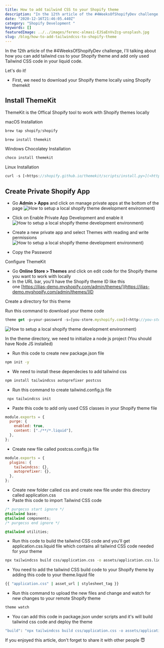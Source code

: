 ```yaml
---
title: How to add tailwind CSS to your Shopify theme
description: "In the 12th article of the #4WeeksOfShopifyDev challenge, I'll talking about how you can add tailwind css to your Shopify theme and add only used Tailwind CSS code in your liquid code."
date: "2020-12-16T21:46:05.440Z"
category: "Shopify Development "
keywords: []
featuredImage: ../../images/ferenc-almasi-EJSaEnVvZcg-unsplash.jpg
slug: /blog/how-to-add-tailwindcss-to-shopify-theme
---
```


In the 12th article of the #4WeeksOfShopifyDev challenge, I'll talking about how you can add tailwind css to your Shopify theme and add only used Tailwind CSS code in your liquid code.

Let's do it!

- First, we need to download your Shopify theme locally using Shopify themekit

## Install ThemeKit

ThemeKit is the Offical Shopify tool to work with Shopify themes locally

macOS Installation

```jsx
brew tap shopify/shopify

brew install themekit
```

Windows Chocolatey Installation

```jsx
choco install themekit
```

Linux Installation

```jsx
curl -s [<https://shopify.github.io/themekit/scripts/install.py>](<https://shopify.github.io/themekit/scripts/install.py>) | sudo python
```

## Create Private Shopify App

- Go **Admin > Apps** and click on manage private apps at the bottom of the page
  ![ How to setup a local shopify theme development environment)](../../images/how-to-setup-a-local-shopify-theme-dev-env-1.png)

- Click on Enable Private App Development and enable it
  ![ How to setup a local shopify theme development environment)](../../images/how-to-setup-a-local-shopify-theme-dev-env-2.png)

- Create a new private app and select Themes with reading and write permissions
  ![ How to setup a local shopify theme development environment)](../../images/how-to-setup-a-local-shopify-theme-dev-env-3.png)

* Copy the Password

Configure ThemeKit

- Go **Online Store > Themes** and click on edit code for the Shopify theme you want to work with locally
- In the URL bar, you'll have the Shopify theme ID like this one [https://ilias-demo.myshopify.com/admin/themes/](https://ilias-demo.myshopify.com/admin/themes/)ID

Create a directory for this theme

Run this command to download your theme code

```jsx
theme get -p=your-password -s=[you-store.myshopify.com](<http://you-store.myshopify.com/>) -t=your-theme-id
```

![ How to setup a local shopify theme development environment)](../../images/how-to-setup-a-local-shopify-theme-dev-env-4.png)

In the theme directory, we need to initialize a node js project (You should have Node JS installed)

- Run this code to create new package.json file

```bash
npm init -y
```

- We need to install these dependecies to add tailwind css

```bash
npm install tailwindcss autoprefixer postcss
```

- Run this command to create tailwind.config.js file

```bash
 npx tailwindcss init
```

- Paste this code to add only used CSS classes in your Shopify theme file

```jsx
module.exports = {
  purge: {
    enabled: true,
    content: ["./**/*.liquid"],
  },
};
```

- Create new file called postcss.config.js file

```jsx
module.exports = {
  plugins: {
    tailwindcss: {},
    autoprefixer: {},
  },
};
```

- Create new folder called css and create new file under this directory called application.css
- Paste this code to import Tailwind CSS code

```css
/* purgecss start ignore */
@tailwind base;
@tailwind components;
/* purgecss end ignore */

@tailwind utilities;
```

- Run this code to build the tailwind CSS code and you'll get application.css.liquid file which contains all tailwind CSS code needed for your theme

```bash
npx tailwindcss build css/application.css -o assets/application.css.liquid
```

- You need to add the tailwind CSS build code to your Shopify theme by adding this code to your theme.liquid file

```bash
{{ "application.css" | asset_url | stylesheet_tag }}
```

- Run this command to upload the new files and change and watch for new changes to your remote Shopify theme

```bash
theme watch
```

- You can add this code in package.json under scripts and it's will build tailwind css code and deploy the theme

```bash
"build": "npx tailwindcss build css/application.css -o assets/application.css.liquid && theme deploy"
```

If you enjoyed this article, don't forget to share it with other people 😇
